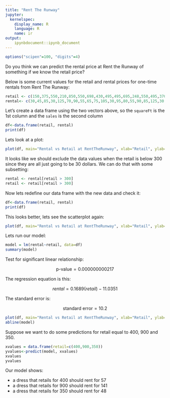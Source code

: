 ```yaml
---
title: "Rent The Runway"
jupyter:
  kernelspec:
    display_name: R
    language: R
    name: ir
output:
    ipynbdocument::ipynb_document
---
```


```r
options("scipen"=100, "digits"=4)
```

Do you think we can predict the rental price at Rent the Runway of something if we know the retail price?    

Below is some current values for the retail and rental prices for one-time rentals from Rent The Runway:    

```r
retail <- c(150,375,550,210,850,550,698,430,495,495,695,248,550,495,370,595,425,750,248,498,456,198,228,178,795,625,185,545,405,345,485,165,230,169,695)
rental<- c(30,45,85,30,125,70,90,55,65,75,105,30,95,80,55,90,85,125,30,75,70,30,30,30,120,105,30,80,45,45,55,30,30,30,120)
```

Let's create a data frame using the two vectors above, so the `squareFt` is the 1st column and the `sales` is the second column

```r
df<-data.frame(retail, rental)
print(df)
```

Lets look at a plot:

```r
plot(df, main="Rental vs Retail at RentTheRunway", xlab="Retail", ylab="Rental", pch=19)
```

It looks like we should exclude the data values when the retail is below 300 since they are all just going to be 30 dollars. We can do that with some subsetting:

```r
rental <- rental[retail > 300]
retail <- retail[retail > 300]
```

Now lets redefine our data frame with the new data and check it:

```r
df<-data.frame(retail, rental)
print(df)
```

This looks better, lets see the scatterplot again:

```r
plot(df, main="Rental vs Retail at RentTheRunway", xlab="Retail", ylab="Rental", pch=19)
```

Lets run our model:

```r
model = lm(rental~retail, data=df)
summary(model)
```

Test for significant linear relationship:

$$ \text{p-value} = 0.000000000217 $$

The regression equation is this:

$$ rental = 0.1689(retail) - 11.0351  $$ 

The standard error is:

$$ \text{standard error} = 10.2 $$

```r
plot(df, main="Rental vs Retail at RentTheRunway", xlab="Retail", ylab="Rental", pch=19)
abline(model)
```

Suppose we want to do some predictions for retail equal to 400, 900 and 350. 

```r
xvalues = data.frame(retail=c(400,900,350))
yvalues<-predict(model, xvalues)
xvalues
yvalues
```

Our model shows: 

-  a dress that retails for 400 should rent for 57 
-  a dress that retails for 900 should rent for 141 
-  a dress that retails for 350 should rent for 48 

